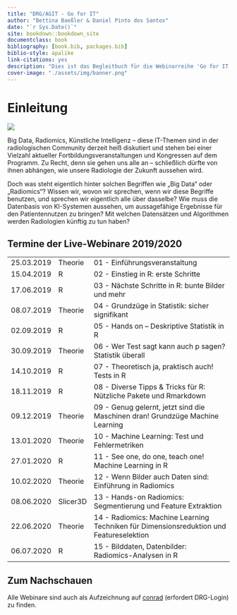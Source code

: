 ```yaml
--- 
title: "DRG/AGIT - Go for IT"
author: "Bettina Baeßler & Daniel Pinto dos Santos"
date: "`r Sys.Date()`"
site: bookdown::bookdown_site
documentclass: book
bibliography: [book.bib, packages.bib]
biblio-style: apalike
link-citations: yes
description: "Dies ist das Begleitbuch für die Webinarreihe 'Go for IT'."
cover-image: "./assets/img/banner.png"
---
```


# Einleitung {-}

![](./assets/img/banner.png)

Big Data, Radiomics, Künstliche Intelligenz – diese IT-Themen sind in der radiologischen Community derzeit heiß diskutiert und stehen bei einer Vielzahl aktueller Fortbildungsveranstaltungen und Kongressen auf dem Programm. Zu Recht, denn sie gehen uns alle an – schließlich dürfte von ihnen abhängen, wie unsere Radiologie der Zukunft aussehen wird.

Doch was steht eigentlich hinter solchen Begriffen wie „Big Data“ oder „Radiomics“? Wissen wir, wovon wir sprechen, wenn wir diese Begriffe benutzen, und sprechen wir eigentlich alle über dasselbe? Wie muss die Datenbasis von KI-Systemen aussehen, um aussagefähige Ergebnisse für den Patientennutzen zu bringen? Mit welchen Datensätzen und Algorithmen werden Radiologien künftig zu tun haben?

## Termine der Live-Webinare 2019/2020 {-}

--------     -------   ------------------
25.03.2019   Theorie   01 - Einführungsveranstaltung
15.04.2019   R         02 - Einstieg in R: erste Schritte
17.06.2019   R         03 - Nächste Schritte in R: bunte Bilder und mehr
08.07.2019   Theorie   04 - Grundzüge in Statistik: sicher signifikant
02.09.2019   R         05 - Hands on – Deskriptive Statistik in R
30.09.2019   Theorie   06 - Wer Test sagt kann auch p sagen? Statistik überall 
14.10.2019   R         07 - Theoretisch ja, praktisch auch! Tests in R 
18.11.2019   R         08 - Diverse Tipps & Tricks für R: Nützliche Pakete und Rmarkdown 
09.12.2019   Theorie   09 - Genug gelernt, jetzt sind die Maschinen dran! Grundzüge Machine Learning
13.01.2020   Theorie   10 - Machine Learning: Test und Fehlermetriken
27.01.2020   R         11 - See one, do one, teach one! Machine Learning in R
10.02.2020   Theorie   12 - Wenn Bilder auch Daten sind: Einführung in Radiomics
08.06.2020   Slicer3D  13 - Hands-on Radiomics: Segmentierung und Feature Extraktion
22.06.2020   Theorie   14 - Radiomics: Machine Learning Techniken für Dimensionsreduktion und Featureselektion
06.07.2020   R         15 - Bilddaten, Datenbilder: Radiomics-Analysen in R
--------     -------   ------------------

## Zum Nachschauen {-}

Alle Webinare sind auch als Aufzeichnung auf [conrad](https://academy.mevis.de/drg/courses/description/195/) (erfordert DRG-Login) zu finden.
